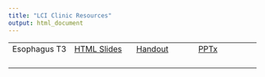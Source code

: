 ```yaml
---
title: "LCI Clinic Resources"
output: html_document
---
```


|  |  |  |  |
|-------------|-------------|-------------|-------------|
| Esophagus T3 | [HTML Slides](lci_esot3.htm) | [Handout](lci_esot3.html) | [PPTx](lci_esot3.pptx) |
|  |  |  |  |
|  |  |  |  |
|  |  |  |  |
|  |  |  |  |
